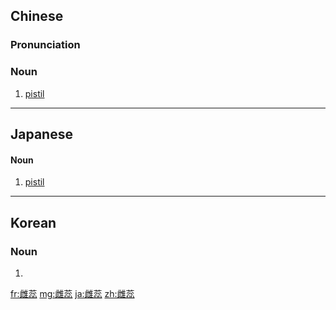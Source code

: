 ==Chinese==
{{zh-forms}}

===Pronunciation===
{{zh-pron
|m=雌ruǐ
|c=ci1 jeoi5,ci1 jeoi6
|cat=n
}}

===Noun===
{{zh-noun|mw=根}}

# {{lb|zh|botany}} [[pistil]]

----

==Japanese==
{{ja-kanjitab|め|しべ|yomi=k}}

====Noun====
{{ja-noun|めしべ}}

# {{lb|ja|botany|sort=めしべ}} [[pistil]]

----

==Korean==
{{ko-hanjatab}}

===Noun===
{{ko-noun|hangeul=자예}}

# {{hanja form of|자예|pistil}}

[[fr:雌蕊]]
[[mg:雌蕊]]
[[ja:雌蕊]]
[[zh:雌蕊]]